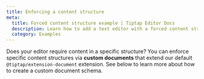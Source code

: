 ```yaml
---
title: Enforcing a content structure
meta:
  title: Forced content structure example | Tiptap Editor Docs
  description: Learn how to add a text editor with a forced content structure with Tiptap. More in our documentation!
  category: Examples
---
```



Does your editor require content in a specific structure? You can enforce specific content structures via **custom documents** that extend our default `@tiptap/extension-document` extension. See below to learn more about how to create a custom document schema.

<CodeDemo path="/Examples/CustomDocument" />
